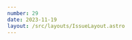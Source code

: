 ```yaml
---
number: 29
date: 2023-11-19
layout: /src/layouts/IssueLayout.astro
---
```



<Title title={`Issue ${frontmatter.number}`} date={frontmatter.date} />

<NewsletterSponsorSlot
  title="Put your mobile releases on autopilot."
  url="https://get.runway.team/get-started?utm_campaign%3DiOS%20CI%20Newsletter%26utm_medium%3Dweb%26utm_source%3DiOS%20CI%20Newsletter%20Issue%2029%26utm_content%3Dnov_19_23"
  description="No more cat-herding, spreadsheets, or steady drip of manual busywork. Runway helps your team level up your release coordination and automation, from kickoff to release to rollout."
  image="/runway-alt.png"
/>

Hey everyone! 👋 Welcome to the **twenty-ninth issue** of the iOS CI Newsletter. Hope you've had a great couple of weeks!

These past couple of weeks [Hidde](https://twitter.com/hiddevdploeg) and I have been busy working on a very **exciting update for [NowPlaying](https://nowplaying.page)** which we will ship next week.

My main focus has been on **performance** and working on some **Core Data improvements** such as migrating the models, improving the queries, and making our **persistent containers work for iOS widgets by moving the store to the device's App Group container**. I have written about the latter [on my blog this week](https://www.polpiella.dev/core-data-migration-app-group) if you're interested in doing something similar.

While it is challenging and stressful at times, indie projects are **incredibly rewarding**. Not only are you working on your own product, but you also get the chance to work on features and learn about topics of iOS development that you usually wouldn't in a big company. I would thoroughly encourage everyone to start their own side projects and collaborate with other members of the community, **it is a great way to learn and grow as an engineer**!

## [🔮 A (very) early look at the future of testing in Swift](https://www.polpiella.dev/swift-testing)

A couple of months ago [Stuart Montgomery](https://twitter.com/throwspace), a software engineer working in the XCTest team at Apple, introduced a [new macro-based open-source proof of concept Swift package](https://github.com/apple/swift-testing) for what the future of testing could look like in Swift.

I decided to try the library out a couple of weeks ago and share my findings in this article on my blog. Long story short, I am a **very big fan of it** and I **believe it improves the syntax of unit tests significantly**.

## [💬 In-line errors on PRs with Tuist and GitHub Actions](https://twitter.com/tuistio/status/1725544460053012833)

I love the work that [Pedro](https://twitter.com/pepicrft) and the team at [Tuist](https://twitter.com/tuistio) have been putting into the library recently, it is rapidly **becoming a standard for architecting and building iOS applications**.

This time they have announced that an upcoming release of the library is going to **add support for showing errors on GitHub PRs as in-line comments using GitHub Actions**!

## [🔙 Deploy iOS apps safely with instant rollbacks](https://www.runway.team/blog/introducing-rollbacks-by-runway)

This week [Runway](https://twitter.com/RunwayTeam) announced that they are introducing a brand new feature: **rollbacks for native mobile apps**. This new feature will allow developers **to ship apps in a much safer way** and **quickly roll back versions** if things go wrong.

The article goes into detail about **how this new feature** works and why you would want to use it.

## [📏 Keeping an eye on your app size](https://engineering.atspotify.com/2023/11/the-what-why-and-how-of-mastering-app-size)

This article by [Viktor Petrovski](https://twitter.com/petrovski_vic), [Dmitry Povolotskyi](https://www.linkedin.com/in/povolotskydmitry) and [Bruno Rocha](https://twitter.com/rockbruno_) on the [Spotify Engineering](https://twitter.com/SpotifyEng) blog goes through why app size is a very important metric that we mobile app developers should closely monitor.

They also show tools and processes Spotify uses to ensure no major increases in app size occur at different points in their development lifecycle.

## [🔐 Enabling macros on CI](https://stackoverflow.com/questions/77267883/how-do-i-trust-a-swift-macro-target-for-xcode-cloud-builds)

If you happen to be using **third-party macros** and you're **struggling to enable them to get your project to compile on CI**, this Stack Overflow answer shows you how you can do it.

There is an `xcodebuild` flag you can pass called `-skipMacroValidation` and, even if you can't modify the xcodebuild command itself, there is a `defaults` setting you can use on your runner to enable all macros.
